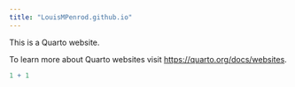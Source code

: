 ```yaml
---
title: "LouisMPenrod.github.io"
---
```


This is a Quarto website.

To learn more about Quarto websites visit <https://quarto.org/docs/websites>.

```r
1 + 1  
```
